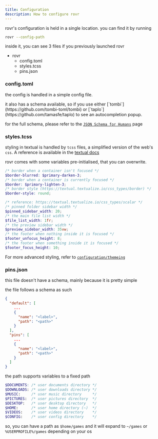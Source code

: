 ```yaml
---
title: Configuration
description: How to configure rovr
---
```



rovr's configuration is held in a single location. you can find it by running

```sh
rovr --config-path
```

inside it, you can see 3 files if you previously launched rovr

<FileTree>

- rovr
  - config.toml
  - styles.tcss
  - pins.json

</FileTree>

### config.toml

the config is handled in a simple config file.

<Aside type="tip">
it also has a schema available, so if you use either [`tombi`](https://github.com/tombi-toml/tombi) or [`taplo`](https://github.com/tamasfe/taplo) to see an autocompletion popup.
</Aside>

for the full schema, please refer to the [`JSON Schema for Humans`](/schema) page

### styles.tcss

styling in textual is handled by `tcss` files, a simplified version of the web's `css`. A reference is available in the [textual docs](https://textual.textualize.io/styles/)

rovr comes with some variables pre-initialised, that you can overwrite.

```scss
/* border when a container isn't focused */
$border-blurred: $primary-darken-3;
/* border when a container is currently focused */
$border: $primary-lighten-3;
/* border style (https://textual.textualize.io/css_types/border) */
$border-style: round;

/* reference: https://textual.textualize.io/css_types/scalar */
/* pinned folder sidebar width */
$pinned_sidebar_width: 20;
/* the main file list width */
$file_list_width: 1fr;
/* the preview sidebar width */
$preview_sidebar_width: 35vw;
/* the footer when nothing inside it is focused */
$footer_unfocus_height: 8;
/* the footer when something inside it is focused */
$footer_focus_height: 10;
```

For more advanced styling, refer to [`configuration/themeing`](/configuration/themeing)

### pins.json

this file doesn't have a schema, mainly because it is pretty simple

the file follows a schema as such

```json
{
  "default": [
    ...
    {
      "name": "<label>",
      "path": "<path>"
    }
  ],
  "pins": [
    ...
    {
      "name": "<label>",
      "path": "<path>"
    }
  ]
}
```

the path supports variables to a fixed path

```scss
$DOCUMENTS: /* user documents directory */
$DOWNLOADS: /* user downloads directory */
$MUSIC:     /* user music directory     */
$PICTURES:  /* user pictures directory  */
$DESKTOP:   /* user desktop directory   */
$HOME:      /* user home directory (~)  */
$VIDEOS:    /* user videos directory    */
$CONFIG:    /* user config directory    */
```

so, you can have a path as `$home/games` and it will expand to `~/games` or `%USERPROFILE%/games` depending on your os
